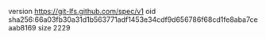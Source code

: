 version https://git-lfs.github.com/spec/v1
oid sha256:66a03fb30a31d1b563771adf1453e34cdf9d656786f68cd1fe8aba7ceaab8169
size 2229
